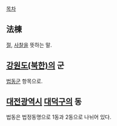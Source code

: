 [[목차]]

== 法棟 ==
[[절]], [[사찰]]을 뜻하는 말.
== [[강원도(북한)]]의 군 ==
[[법동군]] 항목으로.
== [[대전광역시]] [[대덕구]]의 동 ==
법동은 법정동명으로 1동과 2동으로 나뉘어 있다.

